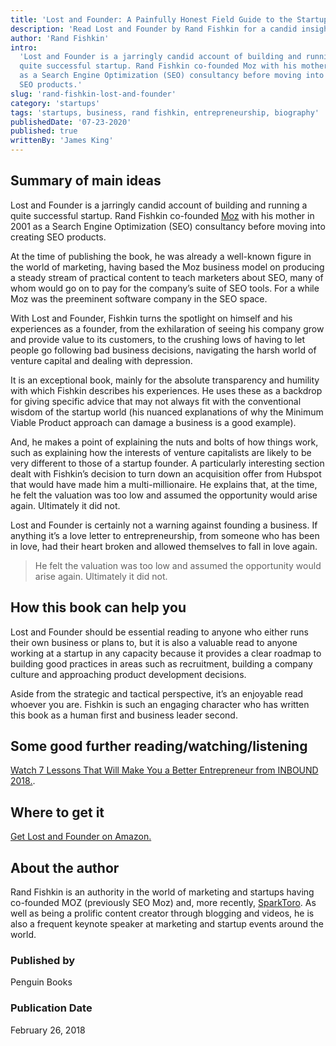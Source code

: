 ```yaml
---
title: 'Lost and Founder: A Painfully Honest Field Guide to the Startup World'
description: 'Read Lost and Founder by Rand Fishkin for a candid insight into the ups and downs of founding and leading SEO software company Moz from startup to industry leader.'
author: 'Rand Fishkin'
intro:
  'Lost and Founder is a jarringly candid account of building and running a
  quite successful startup. Rand Fishkin co-founded Moz with his mother in 2001
  as a Search Engine Optimization (SEO) consultancy before moving into creating
  SEO products.'
slug: 'rand-fishkin-lost-and-founder'
category: 'startups'
tags: 'startups, business, rand fishkin, entrepreneurship, biography'
publishedDate: '07-23-2020'
published: true
writtenBy: 'James King'
---
```


## Summary of main ideas

Lost and Founder is a jarringly candid account of building and running a quite
successful startup. Rand Fishkin co-founded [Moz](https://moz.com/) with his
mother in 2001 as a Search Engine Optimization (SEO) consultancy before moving
into creating SEO products.

At the time of publishing the book, he was already a well-known figure in the
world of marketing, having based the Moz business model on producing a steady
stream of practical content to teach marketers about SEO, many of whom would go
on to pay for the company’s suite of SEO tools. For a while Moz was the
preeminent software company in the SEO space.

With Lost and Founder, Fishkin turns the spotlight on himself and his
experiences as a founder, from the exhilaration of seeing his company grow and
provide value to its customers, to the crushing lows of having to let people go
following bad business decisions, navigating the harsh world of venture capital
and dealing with depression.

It is an exceptional book, mainly for the absolute transparency and humility
with which Fishkin describes his experiences. He uses these as a backdrop for
giving specific advice that may not always fit with the conventional wisdom of
the startup world (his nuanced explanations of why the Minimum Viable Product
approach can damage a business is a good example).

And, he makes a point of explaining the nuts and bolts of how things work, such
as explaining how the interests of venture capitalists are likely to be very
different to those of a startup founder. A particularly interesting section
dealt with Fishkin’s decision to turn down an acquisition offer from Hubspot
that would have made him a multi-millionaire. He explains that, at the time, he
felt the valuation was too low and assumed the opportunity would arise again.
Ultimately it did not.

Lost and Founder is certainly not a warning against founding a business. If
anything it’s a love letter to entrepreneurship, from someone who has been in
love, had their heart broken and allowed themselves to fall in love again.

> He felt the valuation was too low and assumed the opportunity would arise
> again. Ultimately it did not.

## How this book can help you

Lost and Founder should be essential reading to anyone who either runs their own
business or plans to, but it is also a valuable read to anyone working at a
startup in any capacity because it provides a clear roadmap to building good
practices in areas such as recruitment, building a company culture and
approaching product development decisions.

Aside from the strategic and tactical perspective, it’s an enjoyable read
whoever you are. Fishkin is such an engaging character who has written this book
as a human first and business leader second.

## Some good further reading/watching/listening

[Watch 7 Lessons That Will Make You a Better Entrepreneur from INBOUND 2018.](https://www.youtube.com/watch?v=p8_aQXEErww).

## Where to get it

[Get Lost and Founder on Amazon.](https://www.amazon.com/Lost-Founder-Painfully-Honest-Startup/dp/0735213321/ref=sr_1_1?dchild=1&keywords=lost+and+founder&qid=1593417605&sr=8-1)

## About the author

Rand Fishkin is an authority in the world of marketing and startups having
co-founded MOZ (previously SEO Moz) and, more recently,
[SparkToro](https://sparktoro.com/). As well as being a prolific content creator
through blogging and videos, he is also a frequent keynote speaker at marketing
and startup events around the world.

### Published by

Penguin Books

### Publication Date

February 26, 2018
